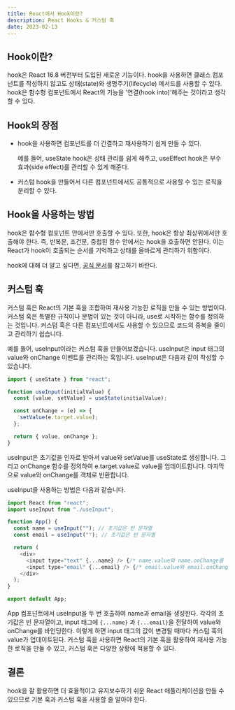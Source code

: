 ```yaml
---
title: React에서 Hook이란?
description: React Hooks & 커스텀 훅
date: 2023-02-13
---
```


## Hook이란?

hook은 React 16.8 버전부터 도입된 새로운 기능이다. hook을 사용하면 클래스 컴포넌트를 작성하지 않고도 상태(state)와 생명주기(lifecycle) 메서드를 사용할 수 있다.
hook은 함수형 컴포넌트에서 React의 기능을 '연결(hook into)'해주는 것이라고 생각할 수 있다.

## Hook의 장점

- hook을 사용하면 컴포넌트를 더 간결하고 재사용하기 쉽게 만들 수 있다.

  예를 들어, useState hook은 상태 관리를 쉽게 해주고, useEffect hook은 부수 효과(side effect)를 관리할 수 있게 해준다.

- 커스텀 hook을 만들어서 다른 컴포넌트에서도 공통적으로 사용할 수 있는 로직을 분리할 수 있다.

## Hook을 사용하는 방법

hook은 함수형 컴포넌트 안에서만 호출할 수 있다.
또한, hook은 항상 최상위에서만 호출해야 한다. 즉, 반복문, 조건문, 중첩된 함수 안에서는 hook을 호출하면 안된다. 
이는 React가 hook이 호출되는 순서를 기억하고 상태를 올바르게 관리하기 위함이다.

hook에 대해 더 알고 싶다면, [공식 문서](https://react.dev/reference/react)를 참고하기 바란다.

## 커스텀 훅

커스텀 훅은 React의 기본 훅을 조합하여 재사용 가능한 로직을 만들 수 있는 방법이다.
커스텀 훅은 특별한 규칙이나 문법이 있는 것이 아니라, use로 시작하는 함수를 정의하는 것입니다.
커스텀 훅은 다른 컴포넌트에서도 사용할 수 있으므로 코드의 중복을 줄이고 관리하기 쉽습니다.

예를 들어, useInput이라는 커스텀 훅을 만들어보겠습니다. useInput은 input 태그의 value와 onChange 이벤트를 관리하는 훅입니다.
useInput은 다음과 같이 작성할 수 있습니다.

```js
import { useState } from "react";

function useInput(initialValue) {
  const [value, setValue] = useState(initialValue);

  const onChange = (e) => {
    setValue(e.target.value);
  };

  return { value, onChange };
}
```

useInput은 초기값을 인자로 받아서 value와 setValue를 useState로 생성합니다.
그리고 onChange 함수를 정의하여 e.target.value로 value를 업데이트합니다.
마지막으로 value와 onChange를 객체로 반환합니다.

useInput을 사용하는 방법은 다음과 같습니다.

```js
import React from "react";
import useInput from "./useInput";

function App() {
  const name = useInput(""); // 초기값은 빈 문자열
  const email = useInput(""); // 초기값은 빈 문자열

  return (
    <div>
      <input type="text" {...name} /> {/* name.value와 name.onChange를 전달 */}
      <input type="email" {...email} /> {/* email.value와 email.onChange를 전달 */}
    </div>
  );
}

export default App;
```

App 컴포넌트에서 useInput을 두 번 호출하여 name과 email을 생성한다.
각각의 초기값은 빈 문자열이고, input 태그에 `{...name}` 과 `{...email}`을 전달하여 value와 onChange를 바인딩한다.
이렇게 하면 input 태그의 값이 변경될 때마다 커스텀 훅의 value가 업데이트된다.
커스텀 훅을 사용하면 React의 기본 훅을 활용하여 재사용 가능한 로직을 만들 수 있고, 커스텀 훅은 다양한 상황에 적용할 수 있다.

## 결론

hook을 잘 활용하면 더 효율적이고 유지보수하기 쉬운 React 애플리케이션을 만들 수 있으므로 기본 훅과 커스텀 훅을 사용할 줄 알아야 한다.
